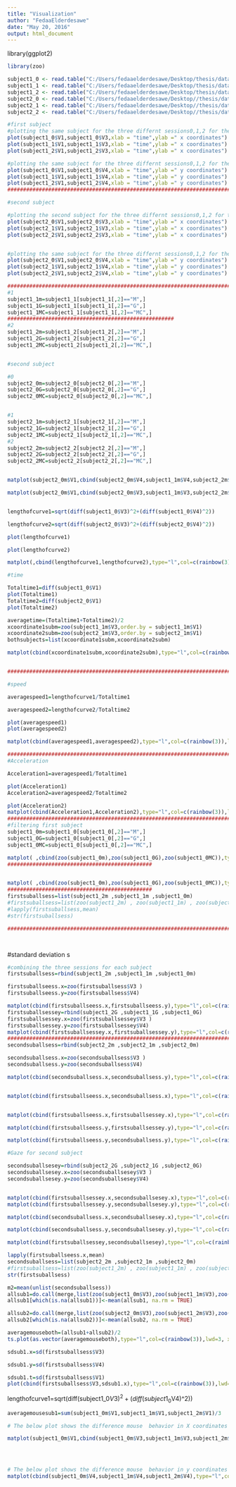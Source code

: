 ---
title: "Visualization"
author: "FedaaElderdesawe"
date: "May 20, 2016"
output: html_document
---


library(ggplot2)

```{r setup, include=FALSE}
library(zoo)

subject1_0 <- read.table("C:/Users/fedaaelderdesawe/Desktop/thesis/datamining/dataset_a/labeled/lac_1344_0_s016")
subject1_1 <- read.table("C:/Users/fedaaelderdesawe/Desktop/thesis/datamining/dataset_a/labeled/lac_1344_1_s016")
subject1_2 <- read.table("C:/Users/fedaaelderdesawe/Desktop/thesis/datamining/dataset_a/labeled/lac_1344_2_s016")
subject2_0 <- read.table("C:/Users/fedaaelderdesawe/Desktop//thesis/datamining/dataset_a/labeled/lac_1421_0_s012")
subject2_1 <- read.table("C:/Users/fedaaelderdesawe/Desktop//thesis/datamining/dataset_a/labeled/lac_1421_1_s012")
subject2_2 <- read.table("C:/Users/fedaaelderdesawe/Desktop//thesis/datamining/dataset_a/labeled/lac_1421_2_s012")


```

```{r cars}
#first subject
#plotting the same subject for the three differnt sessions0,1,2 for the x coordinates with time 
plot(subject1_0$V1,subject1_0$V3,xlab = "time",ylab =" x coordinates")
plot(subject1_1$V1,subject1_1$V3,xlab = "time",ylab =" x coordinates")
plot(subject1_2$V1,subject1_2$V3,xlab = "time",ylab =" x coordinates")

#plotting the same subject for the three differnt sessions0,1,2 for the y coordinates with time 
plot(subject1_0$V1,subject1_0$V4,xlab = "time",ylab =" y coordinates")
plot(subject1_1$V1,subject1_1$V4,xlab = "time",ylab =" y coordinates")
plot(subject1_2$V1,subject1_2$V4,xlab = "time",ylab =" y coordinates")
############################################################################################################


```

```{r}
#second subject 

#plotting the second subject for the three differnt sessions0,1,2 for the x coordinates with time
plot(subject2_0$V1,subject2_0$V3,xlab = "time",ylab =" x coordinates")
plot(subject2_1$V1,subject2_1$V3,xlab = "time",ylab =" x coordinates")
plot(subject2_2$V1,subject2_2$V3,xlab = "time",ylab =" x coordinates")


#plotting the same subject for the three differnt sessions0,1,2 for the y coordinates with time 
plot(subject2_0$V1,subject2_0$V4,xlab = "time",ylab =" y coordinates")
plot(subject2_1$V1,subject2_1$V4,xlab = "time",ylab =" y coordinates")
plot(subject2_2$V1,subject2_2$V4,xlab = "time",ylab =" y coordinates")

#################################################################################################
#1
subject1_1m=subject1_1[subject1_1[,2]=="M",]
subject1_1G=subject1_1[subject1_1[,2]=="G",]
subject1_1MC=subject1_1[subject1_1[,2]=="MC",]
#####################################################
#2
subject1_2m=subject1_2[subject1_2[,2]=="M",]
subject1_2G=subject1_2[subject1_2[,2]=="G",]
subject1_2MC=subject1_2[subject1_2[,2]=="MC",]


#second subject

#0
subject2_0m=subject2_0[subject2_0[,2]=="M",]
subject2_0G=subject2_0[subject2_0[,2]=="G",]
subject2_0MC=subject2_0[subject2_0[,2]=="MC",]


#1
subject2_1m=subject2_1[subject2_1[,2]=="M",]
subject2_1G=subject2_1[subject2_1[,2]=="G",]
subject2_1MC=subject2_1[subject2_1[,2]=="MC",]
#2
subject2_2m=subject2_2[subject2_2[,2]=="M",]
subject2_2G=subject2_2[subject2_2[,2]=="G",]
subject2_2MC=subject2_2[subject2_2[,2]=="MC",]


matplot(subject2_0m$V1,cbind(subject2_0m$V4,subject1_1m$V4,subject2_2m$V4),type="l",col=c(rainbow(4)),lwd=3, xlab ="Time", ylab = "y coordinates for second subject ")

matplot(subject2_0m$V1,cbind(subject2_0m$V3,subject1_1m$V3,subject2_2m$V3),type="l",col=c(rainbow(3)),lwd=3, xlab ="Time", ylab = "x coordinates for second subject ")


lengthofcurve1=sqrt(diff(subject1_0$V3)^2+(diff(subject1_0$V4)^2))

lengthofcurve2=sqrt(diff(subject2_0$V3)^2+(diff(subject2_0$V4)^2))

plot(lengthofcurve1)

plot(lengthofcurve2)

matplot(,cbind(lengthofcurve1,lengthofcurve2),type="l",col=c(rainbow(3)),lwd=2, xlab ="Time", ylab = "Distance for both subjects ")

#time

Totaltime1=diff(subject1_0$V1)
plot(Totaltime1)
Totaltime2=diff(subject2_0$V1)
plot(Totaltime2)

averagetime=(Totaltime1+Totaltime2)/2
xcoordinate1subm=zoo(subject1_1m$V3,order.by = subject1_1m$V1)
xcoordinate2subm=zoo(subject2_1m$V3,order.by = subject2_1m$V1)
bothsubjects=list(xcoordinate1subm,xcoordinate2subm)

matplot(cbind(xcoordinate1subm,xcoordinate2subm),type="l",col=c(rainbow(3)),lwd=3, xlab ="Time", ylab = "x coordinates for the two subjects ")


#######################################################################################


```


```{r}

#speed

averagespeed1=lengthofcurve1/Totaltime1

averagespeed2=lengthofcurve2/Totaltime2

plot(averagespeed1)
plot(averagespeed2)

matplot(cbind(averagespeed1,averagespeed2),type="l",col=c(rainbow(3)),lwd=3, xlab ="Time", ylab = "average speed for the two subjects ")

###########################################################################
#Acceleration

Acceleration1=averagespeed1/Totaltime1

plot(Acceleration1)
Acceleration2=averagespeed2/Totaltime2

plot(Acceleration2)
matplot(cbind(Acceleration1,Acceleration2),type="l",col=c(rainbow(3)),lwd=3, xlab ="Time", ylab = "acceleration for the two subjects ")
################################################################################
#filtering first subject
subject1_0m=subject1_0[subject1_0[,2]=="M",]
subject1_0G=subject1_0[subject1_0[,2]=="G",]
subject1_0MC=subject1_0[subject1_0[,2]=="MC",]

matplot( ,cbind(zoo(subject1_0m),zoo(subject1_0G),zoo(subject1_0MC)),type="l",col=c(rainbow(3)),lwd=3, xlab ="Time", ylab = "behaviors of mouse and eye for first subject")
##############################################


matplot( ,cbind(zoo(subject1_0m),zoo(subject1_0G),zoo(subject1_0MC)),type="l",col=c(rainbow(3)),lwd=3, xlab ="Time", ylab = "behaviors of mouse and eye for first subject")
##############################################
firstsuballsess=list(subject1_2m ,subject1_1m ,subject1_0m)
#firstsuballsess=list(zoo(subject1_2m) , zoo(subject1_1m) , zoo(subject1_0m))
#lapply(firstsuballsess,mean)
#str(firstsuballsess)

###########################################################################
```

```


```
#standard deviation 
s 

```{r}
#combining the three sessions for each subject 
firstsuballsess=rbind(subject1_2m ,subject1_1m ,subject1_0m)

firstsuballseess.x=zoo(firstsuballsess$V3 )
firstsuballseess.y=zoo(firstsuballsess$V4)

matplot(cbind(firstsuballseess.x,firstsuballseess.y),type="l",col=c(rainbow(3)),lwd=3, xlab ="Time", ylab = "behaviors of mouse  for first subject")
firstsuballsessey=rbind(subject1_2G ,subject1_1G ,subject1_0G)
firstsuballsessey.x=zoo(firstsuballsessey$V3 )
firstsuballsessey.y=zoo(firstsuballsessey$V4)
matplot(cbind(firstsuballsessey.x,firstsuballsessey.y),type="l",col=c(rainbow(3)),lwd=3, xlab ="Time", ylab = "behaviors of eye  for first subject")
#################################################################################3
secondsuballsess=rbind(subject2_2m ,subject2_1m ,subject2_0m)

secondsuballsess.x=zoo(secondsuballsess$V3 )
secondsuballsess.y=zoo(secondsuballsess$V4)

matplot(cbind(secondsuballsess.x,secondsuballsess.y),type="l",col=c(rainbow(3)),lwd=3, xlab ="Time", ylab = "behaviors of mouse  for second subject")


matplot(cbind(firstsuballseess.x,secondsuballsess.x),type="l",col=c(rainbow(3)),lwd=3, xlab ="Time", ylab = "behaviors of mouse in x coordinates for both subjects")


matplot(cbind(firstsuballseess.x,firstsuballsessey.x),type="l",col=c(rainbow(3)),lwd=3, xlab ="Time", ylab = " x coordinates ", main="Difference between eye and mouse in x coordinates for in first subject")

matplot(cbind(firstsuballseess.y,firstsuballsessey.y),type="l",col=c(rainbow(3)),lwd=3, xlab ="Time", ylab = " y coordinates ", main="Difference between eye and mouse in y coordinates for in first subject")

matplot(cbind(firstsuballseess.y,secondsuballsess.y),type="l",col=c(rainbow(3)),lwd=3, xlab ="Time", ylab = "behaviors of mouse in y coordinates for both subjects")

#Gaze for second subject

secondsuballsesey=rbind(subject2_2G ,subject2_1G ,subject2_0G)
secondsuballsesey.x=zoo(secondsuballsesey$V3 )
secondsuballsesey.y=zoo(secondsuballsesey$V4)


matplot(cbind(firstsuballsessey.x,secondsuballsesey.x),type="l",col=c(rainbow(3)),lwd=3, xlab ="Time", ylab = " x coordinates ", main="Difference between eye x coordinates for both  subjects")
matplot(cbind(firstsuballsessey.y,secondsuballsesey.y),type="l",col=c(rainbow(3)),lwd=3, xlab ="Time", ylab = " y coordinates ", main="Difference between eye y coordinates for both  subjects")

matplot(cbind(secondsuballsess.x,secondsuballsesey.x),type="l",col=c(rainbow(3)),lwd=3, xlab ="Time", ylab = " x coordinates ", main="Difference between eye and mouse in x coordinates for in second subject")

matplot(cbind(secondsuballsess.y,secondsuballsesey.y),type="l",col=c(rainbow(3)),lwd=3, xlab ="Time", ylab = " x coordinates ", main="Difference between eye and mouse in y coordinates for in second subject")

matplot(cbind(firstsuballsessey,secondsuballsesey),type="l",col=c(rainbow(3)),lwd=3, xlab ="Time", ylab = "behaviors of mouse  for first subject")

lapply(firstsuballseess.x,mean)
secondsuballsess=list(subject2_2m ,subject2_1m ,subject2_0m)
#firstsuballsess=list(zoo(subject1_2m) , zoo(subject1_1m) , zoo(subject1_0m))
str(firstsuballsess)

m2=mean(unlist(secondsuballsess))
allsub1=do.call(merge,list(zoo(subject1_0m$V3),zoo(subject1_1m$V3),zoo(subject1_2m$V3)))
allsub1[which(is.na(allsub1))]<-mean(allsub1, na.rm = TRUE)

allsub2=do.call(merge,list(zoo(subject2_0m$V3),zoo(subject1_2m$V3),zoo(subject2_2m$V3)))
allsub2[which(is.na(allsub2))]<-mean(allsub2, na.rm = TRUE)

averagemouseboth=(allsub1+allsub2)/2
ts.plot(as.vector(averagemouseboth),type="l",col=c(rainbow(3)),lwd=3, xlab ="Time", ylab = "behaviors of mouse xcoordinates  for both subjects")

sdsub1.x=sd(firstsuballsess$V3)

sdsub1.y=sd(firstsuballsess$V4)

sdsub1.t=sd(firstsuballsess$V1)
plot(cbind(firstsuballsess$V3,sdsub1.x),type="l",col=c(rainbow(3)),lwd=3, xlab ="Time", main="behaviors of mouse xcoordinates with standard deviation   for  subjects")


```


lengthofcurve1=sqrt(diff(subject1_0$V3)^2+(diff(subject1_0$V4)^2))
```{r}

averagemousesub1=sum(subject1_0m$V1,subject1_1m$V1,subject1_2m$V1)/3

# The below plot shows the difference mouse  behavior in X coordinates  for the same subject in different time session

matplot(subject1_0m$V1,cbind(subject1_0m$V3,subject1_1m$V3,subject1_2m$V3),type="l",col=c("blue","red","green"),ylab = "Mouse x coordinates ",lwd=3,xlab="Time")




# The below plot shows the difference mouse  behavior in y coordinates  for the same subject in different time sessions 
matplot(cbind(subject1_0m$V4,subject1_1m$V4,subject1_2m$V4),type="l",col=c("blue","red","green"),ylab="Mouse y coordinates ",lwd=3,xlab="Time")

        


```


